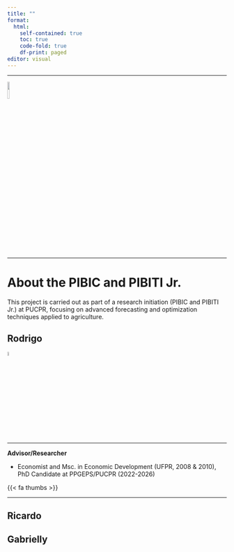```yaml
---
title: ""
format:
  html:
    self-contained: true
    toc: true
    code-fold: true
    df-print: paged
editor: visual
---
```


------------------------------------------------------------------------

<left> ![](https://raw.githubusercontent.com/rhozon/Doutorado/main/pucpr_logo.png){width="10%"} </left>

------------------------------------------------------------------------

# About the PIBIC and PIBITI Jr.

This project is carried out as part of a research initiation (PIBIC and PIBITI Jr.) at PUCPR, focusing on advanced forecasting and optimization techniques applied to agriculture.

::: panel-tabset
## Rodrigo

<right> ![](https://rhozon.github.io/site/me.jpg){width="5%"} </right>

------------------------------------------------------------------------

**Advisor/Researcher**

-   Economist and Msc. in Economic Development (UFPR, 2008 & 2010), PhD Candidate at PPGEPS/PUCPR (2022-2026)

{{< fa thumbs >}}

<!-- Pra instalar os icones no quarto vide https://github.com/quarto-ext/fontawesome -->

<!-- Pra buscar icones vide https://fontawesome.com/search -->

```{=html}

<div style="margin-top: 10px; text-align: left;">

    <!-- LinkedIn (azul) -->
    <a href="https://www.linkedin.com/in/rodrigohermontozon/" target="_blank" style="margin-right: 15px;">
        <i class="fa-brands fa-linkedin" style="font-size: 12px; color: #0077b5;"></i>
    </a>

    <!-- GitHub (preto) -->
    <a href="https://github.com/rhozon" target="_blank" style="margin-right: 15px;">
        <i class="fa-brands fa-github" style="font-size: 12px; color: #000;"></i>
    </a>

    <!-- Google Scholar (substituído por ícone de graduation-cap) -->
    <a href="https://scholar.google.com/citations?user=hPcIR9oAAAAJ&hl=en" target="_blank" style="margin-right: 15px;">
        <i class="fa fa-graduation-cap" style="font-size: 12px; color: #4285F4;"></i>
    </a>

    <!-- ORCID (verde) -->
    <a href="https://orcid.org/my-orcid?orcid=0000-0001-8003-4849" target="_blank" style="margin-right: 15px;">
        <i class="fa-brands fa-orcid" style="font-size: 12px; color: #A6CE39;"></i>
    </a>

    <!-- Curriculum Lattes (ícone de documento) -->
    <a href="https://wwws.cnpq.br/cvlattesweb/PKG_MENU.menu?f_cod=CAE59CF7D29E4B95B7C13C648C78B21F#" target="_blank" style="margin-right: 15px;">
        <i class="fa fa-user-graduate" style="font-size: 12px; color: #000;"></i>
    </a>


    <!-- R Project (azul) -->
    <a href="https://rhozon.github.io/selecaodeprodutosnor/index.html" target="_blank" style="margin-right: 15px;">
        <i class="fa-brands fa-r-project" style="font-size: 12px; color: #276DC3;"></i>
    </a>
    
    <!-- Email (vermelho) -->
    <a href="mailto:rodrigo.hermont@pucpr.edu.br" target="_blank" style="margin-right: 15px;">
        <i class="fa fa-envelope" style="font-size: 12px; color: #D44638;"></i>
    </a>

</div>
  
```



------------------------------------------------------------------------

## Ricardo




## Gabrielly



:::
